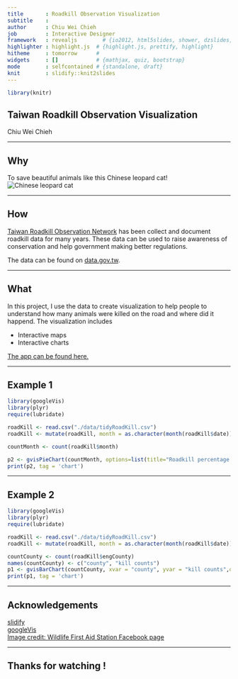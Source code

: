 ```yaml
---
title       : Roadkill Observation Visualization
subtitle    : 
author      : Chiu Wei Chieh
job         : Interactive Designer
framework   : revealjs        # {io2012, html5slides, shower, dzslides, ...}
highlighter : highlight.js  # {highlight.js, prettify, highlight}
hitheme     : tomorrow      # 
widgets     : []            # {mathjax, quiz, bootstrap}
mode        : selfcontained # {standalone, draft}
knit        : slidify::knit2slides
---
```

```r
library(knitr)
```
## Taiwan Roadkill Observation Visualization

Chiu Wei Chieh  

--- 


## Why

To save beautiful animals like this Chinese leopard cat!  
![Chinese leopard cat](./assets/img/Chinese leopard cat.jpg)   

---

## How

<a href="http://roadkill.tw/" target="_blank">Taiwan Roadkill Observation Network</a> has been collect and document roadkill data for many years. These data can be used to raise awareness of conservation and help government making better regulations.  

The data can be found on <a href="http://data.gov.tw/node/8338" target="_blank">data.gov.tw</a>.

---

## What

In this project, I use the data to create visualization to help people to understand how many animals were killed on the road and where did it happend. The visualization includes  

- Interactive maps  
- Interactive charts  

<a href="http://licaschiou.shinyapps.io/Roadkill/" target="_blank">The app can be found here.</a>

---

## Example 1 

```r
library(googleVis)
library(plyr)
require(lubridate)

roadKill <- read.csv("./data/tidyRoadKill.csv")
roadKill <- mutate(roadKill, month = as.character(month(roadKill$date)))

countMonth <- count(roadKill$month)

p2 <- gvisPieChart(countMonth, options=list(title="Roadkill percentage by Month", width=960, height=480))
print(p2, tag = 'chart')
```

---

## Example 2 

```r
library(googleVis)
library(plyr)
require(lubridate)

roadKill <- read.csv("./data/tidyRoadKill.csv")
roadKill <- mutate(roadKill, month = as.character(month(roadKill$date)))

countCounty <- count(roadKill$engCounty)
names(countCounty) <- c("county", "kill counts")
p1 <- gvisBarChart(countCounty, xvar = "county", yvar = "kill counts",options=list(title="Roadkill percentage by county", width="100%", height=480))
print(p1, tag = 'chart')
```

---

## Acknowledgements

<a href="http://ramnathv.github.io/slidify/" target="_blank">slidify</a>  
<a href="https://developers.google.com/chart/interactive/docs/reference" target="_blank">googleVis</a>  
<a href="https://www.facebook.com/wfas309" target="_blank">Image credit: Wildlife First Aid Station Facebook page</a>  

---

## Thanks for watching !


